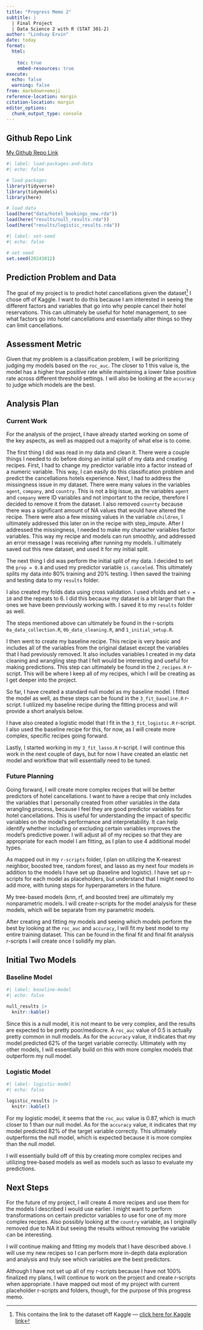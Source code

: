 ---
title: "Progress Memo 2"
subtitle: |
  | Final Project 
  | Data Science 2 with R (STAT 301-2)
author: "Lindsay Ervin"
date: today
format:
  html:
    
    toc: true
    embed-resources: true
execute:
  echo: false
  warning: false
from: markdown+emoji 
reference-location: margin
citation-location: margin
editor_options: 
  chunk_output_type: console
---


::: {.callout-tip icon=false}

## Github Repo Link

[My Github Repo Link](https://github.com/stat301-2-2024-winter/final-project-2-lervin1.git)

:::


```{r}
#| label: load-packages-and-data
#| echo: false

# load packages
library(tidyverse)
library(tidymodels)
library(here)

# load data
load(here("data/hotel_bookings_new.rda"))
load(here("results/null_results.rda"))
load(here("results/logistic_results.rda"))
```

```{r}
#| label: set-seed
#| echo: false

# set seed
set.seed(20243012)
```


## Prediction Problem and Data

The goal of my project is to predict hotel cancellations given the dataset^[This contains the link to the dataset off Kaggle --- [click here for Kaggle link](https://www.kaggle.com/datasets/jessemostipak/hotel-booking-demand?resource=download)] I chose off of Kaggle. I want to do this because I am interested in seeing the different factors and variables that go into why people cancel their hotel reservations. This can ultimately be useful for hotel management, to see what factors go into hotel cancellations and essentially alter things so they can limit cancellations.

## Assessment Metric

Given that my problem is a classification problem, I will be prioritizing judging my models based on the `roc_auc`. The closer to 1 this value is, the model has a higher true positive rate while maintaining a lower false positive rate across different threshold settings. I will also be looking at the `accuracy` to judge which models are the best.

## Analysis Plan

### Current Work

For the analysis of the project, I have already started working on some of the key aspects, as well as mapped out a majority of what else is to come.

The first thing I did was read in my data and clean it. There were a couple things I needed to do before doing an initial split of my data and creating recipes. First, I had to change my predictor variable into a factor instead of a numeric variable. This way, I can easily do this classification problem and predict the cancellations hotels experience. Next, I had to address the missingness issue in my dataset. There were many values in the variables `agent`, `company`, and `country`. This is not a big issue, as the variables `agent` and `company` were ID variables and not important to the recipe, therefore I decided to remove it from the dataset. I also removed `counrty` because there was a significant amount of NA values that would have altered the recipe. There were also a few missing values in the variable `children`, I ultimately addressed this later on in the recipe with step_impute. After I addressed the missingness, I needed to make my character variables factor variables. This way my recipe and models can run smoothly, and addressed an error message I was receiving after running my models. I ultimately saved out this new dataset, and used it for my initial split.

The next thing I did was perform the initial split of my data. I decided to set the `prop = 0.8` and used my predictor variable `is_canceled`. This ultimately splits my data into 80% training and 20% testing. I then saved the training and testing data to my `results` folder.

I also created my folds data using cross validation. I used vfolds and set `v = 10` and the repeats to 6. I did this because my dataset is a bit larger than the ones we have been previously working with. I saved it to my `results` folder as well.

The steps mentioned above can ultimately be found in the r-scripts `0a_data_collection.R`, `0b_data_cleaning.R`, and `1_initial_setup.R`. 

I then went to create my baseline recipe. This recipe is very basic and includes all of the variables from the original dataset except the variables that I had previously removed. It also includes variables I created in my data cleaning and wrangling step that I felt would be interesting and useful for making predictions. This step can ultimately be found in the `2_recipes.R` r-script. This will be where I keep all of my recipes, which I will be creating as I get deeper into the project.

So far, I have created a standard null model as my baseline model. I fitted the model as well, as these steps can be found in the `3_fit_baseline.R` r-script. I utilized my baseline recipe during the fitting process and will provide a short analysis below.

I have also created a logistic model that I fit in the `3_fit_logistic.R` r-script. I also used the baseline recipe for this, for now, as I will create more complex, specific recipes going forward.

Lastly, I started working in my `3_fit_lasso.R` r-script. I will continue this work in the next couple of days, but for now I have created an elastic net model and workflow that will essentially need to be tuned. 

### Future Planning

Going forward, I will create more complex recipes that will be better predictors of hotel cancellations. I want to have a recipe that only includes the variables that I personally created from other variables in the data wrangling process, because I feel they are good predictor variables for hotel cancellations. This is useful for understanding the impact of specific variables on the model's performance and interpretability. It can help identify whether including or excluding certain variables improves the model's predictive power. I will adjust all of my recipes so that they are appropriate for each model I am fitting, as I plan to use 4 additional model types. 

As mapped out in my `r-scripts` folder, I plan on utilizing the K-nearest neighbor, boosted tree, random forest, and lasso as my next four models in addition to the models I have set up (baseline and logistic). I have set up r-scripts for each model as placeholders, but understand that I might need to add more, with tuning steps for hyperparameters in the future.

My tree-based models (knn, rf, and boosted tree) are ultimately my nonparametric models. I will create r-scripts for the model analysis for these models, which will be separate from my parametric models.

After creating and fitting my models and seeing which models perform the best by looking at the `roc_auc` and `accuracy`, I will fit my best model to my entire training dataset. This can be found in the final fit and final fit analysis r-scripts I will create once I solidify my plan.

## Initial Two Models

### Baseline Model

```{r}
#| label: baseline-model
#| echo: false

null_results |> 
  knitr::kable()
```

Since this is a null model, it is not meant to be very complex, and the results are expected to be pretty poor/mediocre. A `roc_auc` value of 0.5 is actually pretty common in null models. As for the `accuracy` value, it indicates that my model predicted 62% of the target variable correctly. Ultimately with my other models, I will essentially build on this with more complex models that outperform my null model.

### Logistic Model

```{r}
#| label: logistic-model
#| echo: false

logistic_results |> 
  knitr::kable()
```

For my logistic model, it seems that the `roc_auc` value is 0.87, which is much closer to 1 than our null model. As for the `accuracy` value, it indicates that my model predicted 82% of the target variable correctly. This ultimately outperforms the null model, which is expected because it is more complex than the null model.

I will essentially build off of this by creating more complex recipes and utilizing tree-based models as well as models such as lasso to evaluate my predictions.

## Next Steps

For the future of my project, I will create 4 more recipes and use them for the models I described I would use earlier. I might want to perform transformations on certain predictor variables to use for one of my more complex recipes. Also possibly looking at the `country` variable, as I originally removed due to NA it but seeing the results without removing the variable can be interesting.

I will continue making and fitting my models that I have described above. I will use my new recipes so I can perform more in-depth data exploration and analysis and truly see which variables are the best predictors.

Although I have not set up all of my r-scripts because I have not 100% finalized my plans, I will continue to work on the project and create r-scripts when appropriate. I have mapped out most of my project with current placeholder r-scripts and folders, though, for the purpose of this progress memo.
